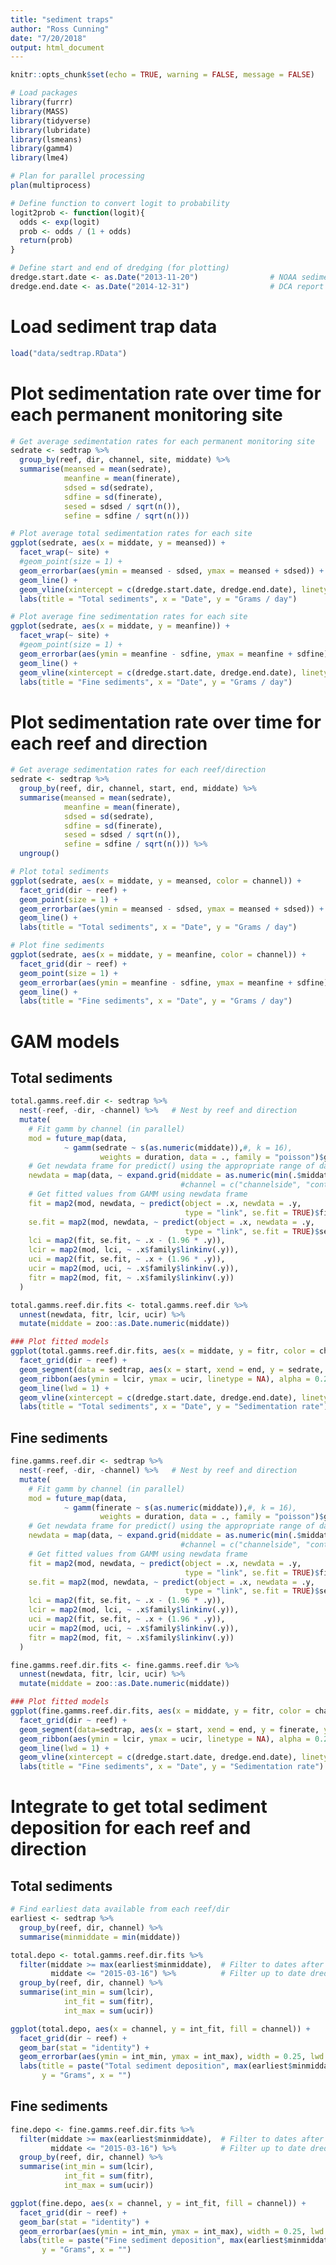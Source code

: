 ```yaml
---
title: "sediment traps"
author: "Ross Cunning"
date: "7/20/2018"
output: html_document
---
```


```r
knitr::opts_chunk$set(echo = TRUE, warning = FALSE, message = FALSE)

# Load packages
library(furrr)
library(MASS)
library(tidyverse)
library(lubridate)
library(lsmeans)
library(gamm4)
library(lme4)

# Plan for parallel processing
plan(multiprocess)

# Define function to convert logit to probability
logit2prob <- function(logit){
  odds <- exp(logit)
  prob <- odds / (1 + odds)
  return(prob)
}

# Define start and end of dredging (for plotting)
dredge.start.date <- as.Date("2013-11-20")                # NOAA sediment report April 2016, page 44
dredge.end.date <- as.Date("2014-12-31")                  # DCA report August 2015, page 3
```

# Load sediment trap data
```r
load("data/sedtrap.RData")
```

# Plot sedimentation rate over time for each permanent monitoring site
```r
# Get average sedimentation rates for each permanent monitoring site
sedrate <- sedtrap %>%
  group_by(reef, dir, channel, site, middate) %>%
  summarise(meansed = mean(sedrate),
            meanfine = mean(finerate),
            sdsed = sd(sedrate),
            sdfine = sd(finerate),
            sesed = sdsed / sqrt(n()),
            sefine = sdfine / sqrt(n()))

# Plot average total sedimentation rates for each site
ggplot(sedrate, aes(x = middate, y = meansed)) +
  facet_wrap(~ site) +
  #geom_point(size = 1) +
  geom_errorbar(aes(ymin = meansed - sdsed, ymax = meansed + sdsed)) +
  geom_line() + 
  geom_vline(xintercept = c(dredge.start.date, dredge.end.date), linetype = 1, lwd = 0.25) +
  labs(title = "Total sediments", x = "Date", y = "Grams / day")

# Plot average fine sedimentation rates for each site
ggplot(sedrate, aes(x = middate, y = meanfine)) +
  facet_wrap(~ site) +
  #geom_point(size = 1) +
  geom_errorbar(aes(ymin = meanfine - sdfine, ymax = meanfine + sdfine)) +
  geom_line() + 
  geom_vline(xintercept = c(dredge.start.date, dredge.end.date), linetype = 1, lwd = 0.25) +
  labs(title = "Fine sediments", x = "Date", y = "Grams / day")
```

# Plot sedimentation rate over time for each reef and direction
```r
# Get average sedimentation rates for each reef/direction
sedrate <- sedtrap %>%
  group_by(reef, dir, channel, start, end, middate) %>%
  summarise(meansed = mean(sedrate),
            meanfine = mean(finerate),
            sdsed = sd(sedrate),
            sdfine = sd(finerate),
            sesed = sdsed / sqrt(n()),
            sefine = sdfine / sqrt(n())) %>%
  ungroup()

# Plot total sediments
ggplot(sedrate, aes(x = middate, y = meansed, color = channel)) +
  facet_grid(dir ~ reef) +
  geom_point(size = 1) +
  geom_errorbar(aes(ymin = meansed - sdsed, ymax = meansed + sdsed)) +
  geom_line() +
  labs(title = "Total sediments", x = "Date", y = "Grams / day")

# Plot fine sediments
ggplot(sedrate, aes(x = middate, y = meanfine, color = channel)) +
  facet_grid(dir ~ reef) +
  geom_point(size = 1) +
  geom_errorbar(aes(ymin = meanfine - sdfine, ymax = meanfine + sdfine)) +
  geom_line() +
  labs(title = "Fine sediments", x = "Date", y = "Grams / day")
```

# GAM models

## Total sediments
```r
total.gamms.reef.dir <- sedtrap %>%
  nest(-reef, -dir, -channel) %>%   # Nest by reef and direction
  mutate(
    # Fit gamm by channel (in parallel)
    mod = future_map(data, 
            ~ gamm(sedrate ~ s(as.numeric(middate)),#, k = 16),
                    weights = duration, data = ., family = "poisson")$gam),
    # Get newdata frame for predict() using the appropriate range of days
    newdata = map(data, ~ expand.grid(middate = as.numeric(min(.$middate):max(.$middate)))),
                                      #channel = c("channelside", "control"))),
    # Get fitted values from GAMM using newdata frame
    fit = map2(mod, newdata, ~ predict(object = .x, newdata = .y, 
                                       type = "link", se.fit = TRUE)$fit),
    se.fit = map2(mod, newdata, ~ predict(object = .x, newdata = .y, 
                                       type = "link", se.fit = TRUE)$se.fit),
    lci = map2(fit, se.fit, ~ .x - (1.96 * .y)),
    lcir = map2(mod, lci, ~ .x$family$linkinv(.y)),
    uci = map2(fit, se.fit, ~ .x + (1.96 * .y)),
    ucir = map2(mod, uci, ~ .x$family$linkinv(.y)),
    fitr = map2(mod, fit, ~ .x$family$linkinv(.y))
  )

total.gamms.reef.dir.fits <- total.gamms.reef.dir %>% 
  unnest(newdata, fitr, lcir, ucir) %>%
  mutate(middate = zoo::as.Date.numeric(middate))

### Plot fitted models
ggplot(total.gamms.reef.dir.fits, aes(x = middate, y = fitr, color = channel)) +
  facet_grid(dir ~ reef) +
  geom_segment(data = sedtrap, aes(x = start, xend = end, y = sedrate, yend = sedrate), alpha=0.4) +
  geom_ribbon(aes(ymin = lcir, ymax = ucir, linetype = NA), alpha = 0.2) + 
  geom_line(lwd = 1) +
  geom_vline(xintercept = c(dredge.start.date, dredge.end.date), linetype = 1, lwd = 0.25) +
  labs(title = "Total sediments", x = "Date", y = "Sedimentation rate")
```

## Fine sediments
```r
fine.gamms.reef.dir <- sedtrap %>%
  nest(-reef, -dir, -channel) %>%   # Nest by reef and direction
  mutate(
    # Fit gamm by channel (in parallel)
    mod = future_map(data, 
            ~ gamm(finerate ~ s(as.numeric(middate)),#, k = 16),
                    weights = duration, data = ., family = "poisson")$gam),
    # Get newdata frame for predict() using the appropriate range of days
    newdata = map(data, ~ expand.grid(middate = as.numeric(min(.$middate):max(.$middate)))),
                                      #channel = c("channelside", "control"))),
    # Get fitted values from GAMM using newdata frame
    fit = map2(mod, newdata, ~ predict(object = .x, newdata = .y, 
                                       type = "link", se.fit = TRUE)$fit),
    se.fit = map2(mod, newdata, ~ predict(object = .x, newdata = .y, 
                                       type = "link", se.fit = TRUE)$se.fit),
    lci = map2(fit, se.fit, ~ .x - (1.96 * .y)),
    lcir = map2(mod, lci, ~ .x$family$linkinv(.y)),
    uci = map2(fit, se.fit, ~ .x + (1.96 * .y)),
    ucir = map2(mod, uci, ~ .x$family$linkinv(.y)),
    fitr = map2(mod, fit, ~ .x$family$linkinv(.y))
  )

fine.gamms.reef.dir.fits <- fine.gamms.reef.dir %>% 
  unnest(newdata, fitr, lcir, ucir) %>%
  mutate(middate = zoo::as.Date.numeric(middate))

### Plot fitted models
ggplot(fine.gamms.reef.dir.fits, aes(x = middate, y = fitr, color = channel)) +
  facet_grid(dir ~ reef) +
  geom_segment(data=sedtrap, aes(x = start, xend = end, y = finerate, yend = finerate), alpha=0.4) +
  geom_ribbon(aes(ymin = lcir, ymax = ucir, linetype = NA), alpha = 0.2) + 
  geom_line(lwd = 1) +
  geom_vline(xintercept = c(dredge.start.date, dredge.end.date), linetype = 1, lwd = 0.25) +
  labs(title = "Fine sediments", x = "Date", y = "Sedimentation rate")
```


# Integrate to get total sediment deposition for each reef and direction

## Total sediments
```r
# Find earliest data available from each reef/dir
earliest <- sedtrap %>%
  group_by(reef, dir, channel) %>%
  summarise(minmiddate = min(middate))

total.depo <- total.gamms.reef.dir.fits %>%
  filter(middate >= max(earliest$minmiddate),  # Filter to dates after which all data available
         middate <= "2015-03-16") %>%          # Filter up to date dredging ended
  group_by(reef, dir, channel) %>%
  summarise(int_min = sum(lcir),
            int_fit = sum(fitr),
            int_max = sum(ucir))

ggplot(total.depo, aes(x = channel, y = int_fit, fill = channel)) +
  facet_grid(dir ~ reef) +
  geom_bar(stat = "identity") +
  geom_errorbar(aes(ymin = int_min, ymax = int_max), width = 0.25, lwd = 0.25) +
  labs(title = paste("Total sediment deposition", max(earliest$minmiddate), "- 2015-03-16"),
       y = "Grams", x = "")
```

## Fine sediments
```r
fine.depo <- fine.gamms.reef.dir.fits %>%
  filter(middate >= max(earliest$minmiddate),  # Filter to dates after which all data available
         middate <= "2015-03-16") %>%          # Filter up to date dredging ended
  group_by(reef, dir, channel) %>%
  summarise(int_min = sum(lcir),
            int_fit = sum(fitr),
            int_max = sum(ucir))

ggplot(fine.depo, aes(x = channel, y = int_fit, fill = channel)) +
  facet_grid(dir ~ reef) +
  geom_bar(stat = "identity") +
  geom_errorbar(aes(ymin = int_min, ymax = int_max), width = 0.25, lwd = 0.25) +
  labs(title = paste("Fine sediment deposition", max(earliest$minmiddate), "- 2015-03-16"),
       y = "Grams", x = "")
```
